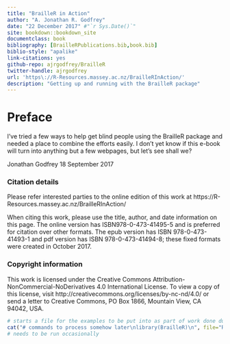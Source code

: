 ```yaml
--- 
title: "BrailleR in Action"
author: "A. Jonathan R. Godfrey"
date: "22 December 2017" #"`r Sys.Date()`"
site: bookdown::bookdown_site
documentclass: book
bibliography: [BrailleRPublications.bib,book.bib]
biblio-style: "apalike"
link-citations: yes
github-repo: ajrgodfrey/BrailleR
twitter-handle: ajrgodfrey
url: 'https\://R-Resources.massey.ac.nz/BrailleRInAction/'
description: "Getting up and running with the BrailleR package"
---
```


# Preface {-}

I've tried a few ways to help get blind people using the BrailleR package and needed a place to combine the efforts easily. I don't yet know if this e-book will turn into anything but a few webpages, but let's see shall we?

Jonathan Godfrey
18 September 2017


### Citation details

Please refer interested parties to the online edition of this work at https://R-Resources.massey.ac.nz/BrailleRInAction/

When citing this work, please use the title, author, and date information on this page. The online version has ISBN978-0-473-41495-5 and is preferred for citation over other formats. The epub version has ISBN 978-0-473-41493-1  and pdf version has ISBN 978-0-473-41494-8; these fixed formats   were created in October 2017.


### Copyright information


This work is licensed under the Creative Commons Attribution-NonCommercial-NoDerivatives 4.0 International License. To view a copy of this license, visit http://creativecommons.org/licenses/by-nc-nd/4.0/ or send a letter to Creative Commons, PO Box 1866, Mountain View, CA 94042, USA.

```R
# starts a file for the examples to be put into as part of work done during subsequent chapters
cat("# commands to process somehow later\nlibrary(BrailleR)\n", file="RunLater.R")
# needs to be run occasionally
```
